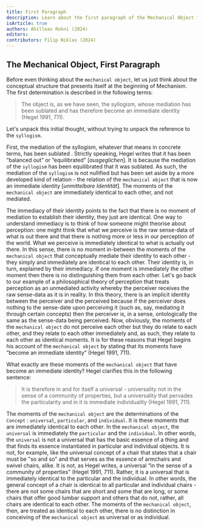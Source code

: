 ```yaml
---
title: First Paragraph
description: Learn about the first paragraph of the Mechanical Object from Hegel's Science of Logic
isArticle: true
authors: Ahilleas Rokni (2024)
editors:
contributors: Filip Niklas (2024)
---
```


## The Mechanical Object, First Paragraph

Before even thinking about the `mechanical object`, let us just think about the conceptual structure that presents itself at the beginning of Mechanism. The first determination is described in the following terms:

> The object is, as we have seen, the syllogism, whose mediation has been sublated and has therefore become an immediate identity (Hegel 1991, 711).

Let's unpack this initial thought, without trying to unpack the reference to the `syllogism`.

First, the mediation of the syllogism, whatever that means in concrete terms, has been sublated . Strictly speaking, Hegel writes that it has been “balanced out” or “equilibrated” [*ausgeglichen*]. It is because the mediation of the `syllogism` has been equilibrated that it was sublated. As such, the mediation of the `syllogism` is not nullified but has been set aside by a more developed kind of relation - the relation of the `mechanical object` that is now an immediate identity [*unmittelbare Identität*]. The moments of the `mechanical object` are immediately identical to each other, and not mediated.

The immediacy of their identity points to the fact that there is no moment of mediation to establish their identity, they just are identical. One way to understand immediacy is to think of how someone might theorise about perception: one might think that what we perceive is the raw sense-data of what is out there and that there is nothing more or less in our perception of the world. What we perceive is immediately identical to what is actually out there. In this sense, there is no moment in-between the moments of the `mechanical object` that conceptually mediate their identity to each other - they simply and immediately are identical to each other. Their identity is, in turn, explained by their immediacy. If one moment is immediately the other moment then there is no distinguishing them from each other. Let's go back to our example of a philosophical theory of perception that treats perception as an unmediated activity whereby the perceiver receives the raw sense-data as it is in reality. In this theory, there is an implicit identity between the perceiver and the perceived because if the perceiver does nothing to the sense-date upon perceiving it (such as, say, mediating it through certain concepts) then the perceiver is, in a sense, ontologically the same as the sense-data being perceived. Now, obviously, the moments of the `mechanical object` do not perceive each other but they do relate to each other, and they relate to each other immediately and, as such, they relate to each other as identical moments. It is for these reasons that Hegel begins his account of the `mechanical object` by stating that its moments have “become an immediate identity” (Hegel 1991, 711).

What exactly are these moments of the `mechanical object` that have become an immediate identity? Hegel clarifies this in the following sentence:

> It is therefore in and for itself a universal - universality not in the sense of a community of properties, but a universality that pervades the particularity and in it is immediate individuality (Hegel 1991, 711).

The moments of the `mechanical object` are the determinations of the `Concept` : `universal`, `particular`, and `individual`. It is these moments that are immediately identical to each other. In the `mechanical object`, the `universal` is immediately the `particular` and the `individual`. In other words, the `universal` is not a universal that has the basic essence of a thing and that finds its essence instantiated in particular and individual objects. It is not, for example, like the universal concept of a chair that states that a chair must be "so and so" and that serves as the essence of armchairs and swivel chairs, alike. It is not, as Hegel writes, a universal “in the sense of a community of properties” (Hegel 1991, 711). Rather, it is a universal that is immediately identical to the particular and the individual. In other words, the general concept of a chair is identical to all particular and individual chairs - there are not some chairs that are short and some that are long, or some chairs that offer good lumbar support and others that do not, rather, all chairs are identical to each other. The moments of the `mechanical object`, then, are treated as identical to each other, there is no distinction in conceiving of the `mechanical object` as universal or as individual.
